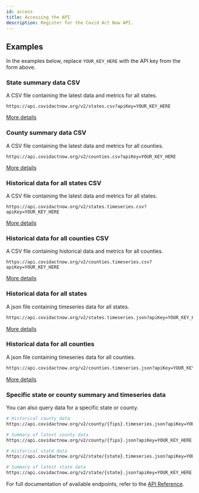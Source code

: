 ```yaml
---
id: access
title: Accessing the API
description: Register for the Covid Act Now API.
---
```


<SignupForm />


## Examples

In the examples below, replace `YOUR_KEY_HERE` with the API key from the form above.

### State summary data CSV

A CSV file containing the latest data and metrics for all states.

```
https://api.covidactnow.org/v2/states.csv?apiKey=YOUR_KEY_HERE
```

[More details](/api#tag/State-Data/paths/~1states.csv?apiKey={apiKey}/get)

### County summary data CSV

A CSV file containing the latest data and metrics for all counties.

```
https://api.covidactnow.org/v2/counties.csv?apiKey=YOUR_KEY_HERE
```

[More details](/api#tag/County-Data/paths/~1counties.csv?apiKey={apiKey}/get)

### Historical data for all states CSV

A CSV file containing the latest data and metrics for all states.

```
https://api.covidactnow.org/v2/states.timeseries.csv?apiKey=YOUR_KEY_HERE
```

[More details](/api#tag/State-Data/paths/~1states.timeseries.csv?apiKey={apiKey}/get)

### Historical data for all counties CSV

A CSV file containing historical data and metrics for all counties.

```
https://api.covidactnow.org/v2/counties.timeseries.csv?apiKey=YOUR_KEY_HERE
```

[More details](/api#tag/County-Data/paths/~1counties.timeseries.csv?apiKey={apiKey}/get)

### Historical data for all states

A json file containing timeseries data for all states.

```bash
https://api.covidactnow.org/v2/states.timeseries.json?apiKey=YOUR_KEY_HERE
```

[More details](/api#tag/State-Data/paths/~1states.timeseries.json?apiKey={apiKey}/get)

### Historical data for all counties

A json file containing timeseries data for all counties.

```bash
https://api.covidactnow.org/v2/counties.timeseries.json?apiKey=YOUR_KEY_HERE
```

[More details](/api#tag/County-Data/paths/~1counties.timeseries.json?apiKey={apiKey}/get)


### Specific state or county summary and timeseries data

You can also query data for a specific state or county.

```bash
# Historical county data
https://api.covidactnow.org/v2/county/{fips}.timeseries.json?apiKey=YOUR_KEY_HERE

# Summary of latest county data
https://api.covidactnow.org/v2/county/{fips}.json?apiKey=YOUR_KEY_HERE

# Historical state data
https://api.covidactnow.org/v2/state/{state}.timeseries.json?apiKey=YOUR_KEY_HERE

# Summary of latest state data
https://api.covidactnow.org/v2/state/{state}.json?apiKey=YOUR_KEY_HERE
```


For full documentation of available endpoints, refer to the [API Reference](/api).